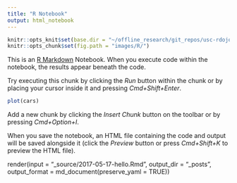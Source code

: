 ```yaml
---
title: "R Notebook"
output: html_notebook
---
```


```r
knitr::opts_knit$set(base.dir = "~/offline_research/git_repos/usc-rdojo.github.io/", base.url = "/")
knitr::opts_chunk$set(fig.path = "images/R/")
```


This is an [R Markdown](http://rmarkdown.rstudio.com) Notebook. When you execute code within the notebook, the results appear beneath the code. 

Try executing this chunk by clicking the *Run* button within the chunk or by placing your cursor inside it and pressing *Cmd+Shift+Enter*. 

```r
plot(cars)
```

Add a new chunk by clicking the *Insert Chunk* button on the toolbar or by pressing *Cmd+Option+I*.

When you save the notebook, an HTML file containing the code and output will be saved alongside it (click the *Preview* button or press *Cmd+Shift+K* to preview the HTML file).


render(input = "_source/2017-05-17-hello.Rmd", output_dir = "_posts", output_format = md_document(preserve_yaml = TRUE))
